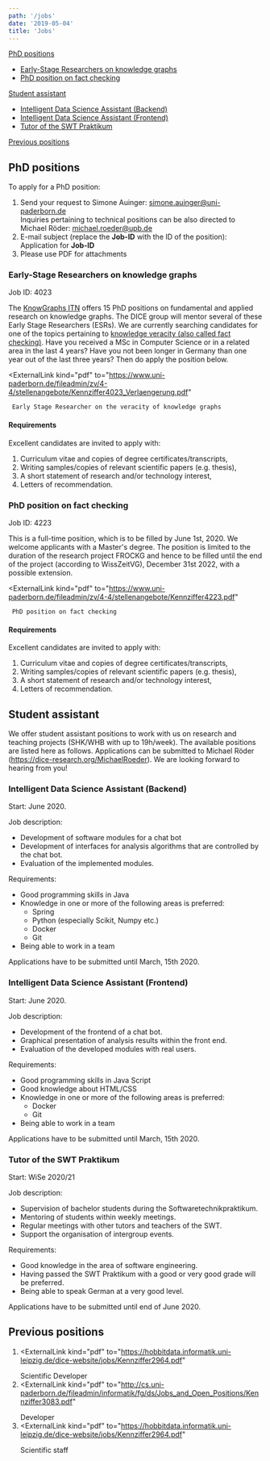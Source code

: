 ```yaml
---
path: '/jobs'
date: '2019-05-04'
title: 'Jobs'
---
```


[PhD positions](#phd-positions)

* [Early-Stage Researchers on knowledge graphs](#early-stage-researchers-on-knowledge-graphs)
* [PhD position on fact checking](#phd-position-on-fact-checking)

[Student assistant](#student-assistant)

* [Intelligent Data Science Assistant (Backend)](#intelligent-data-science-assistant-backend)
* [Intelligent Data Science Assistant (Frontend)](#intelligent-data-science-assistant-frontend)
* [Tutor of the SWT Praktikum](#tutor-of-the-swt-praktikum)

[Previous positions](#previous-positions)

## PhD positions

To apply for a PhD position:

1. Send your request to Simone Auinger: <a href="mailto:simone.auinger@uni-paderborn.de">simone.auinger@uni-paderborn.de</a>  
   Inquiries pertaining to technical positions can be also directed to Michael Röder: <a href="mailto:michael.roeder@upb.de">michael.roeder@upb.de</a>
2. E-mail subject (replace the __Job-ID__ with the ID of the position): Application for __Job-ID__
3. Please use PDF for attachments

### Early-Stage Researchers on knowledge graphs

Job ID: 4023

The [KnowGraphs ITN](https://kg.codezen.net) offers 15 PhD positions on fundamental and applied research on knowledge graphs. The DICE group will mentor several of these Early Stage Researchers (ESRs). We are currently searching candidates for one of the topics pertaining to [knowledge veracity (also called fact checking)](https://www.uni-paderborn.de/fileadmin/zv/4-4/stellenangebote/Kennziffer4025_Verlaengerung.pdf). Have you received a MSc in Computer Science or in a related area in the last 4 years? Have you not been longer in Germany than one year out of the last three years? Then do apply the position below.

<ExternalLink
     kind="pdf"
     to="https://www.uni-paderborn.de/fileadmin/zv/4-4/stellenangebote/Kennziffer4023_Verlaengerung.pdf"
   >
     Early Stage Researcher on the veracity of knowledge graphs
   </ExternalLink>

#### Requirements

Excellent candidates are invited to apply with:

1. Curriculum vitae and copies of degree certificates/transcripts,
2. Writing samples/copies of relevant scientific papers (e.g. thesis),
3. A short statement of research and/or technology interest,
4. Letters of recommendation.

### PhD position on fact checking

Job ID: 4223

This is a full-time position, which is to be filled by June 1st, 2020. We welcome applicants with a Master's degree. The position is limited to the duration of the research project FROCKG and hence to be filled until the end of the project (according to WissZeitVG), December 31st 2022, with a possible extension.

<ExternalLink
     kind="pdf"
     to="https://www.uni-paderborn.de/fileadmin/zv/4-4/stellenangebote/Kennziffer4223.pdf"
   >
     PhD position on fact checking
   </ExternalLink>

#### Requirements

Excellent candidates are invited to apply with:

1. Curriculum vitae and copies of degree certificates/transcripts,
2. Writing samples/copies of relevant scientific papers (e.g. thesis),
3. A short statement of research and/or technology interest,
4. Letters of recommendation.

## Student assistant

We offer student assistant positions to work with us on research and teaching projects (SHK/WHB with up to 19h/week). The available positions are listed here as follows. Applications can be submitted to Michael Röder (https://dice-research.org/MichaelRoeder). We are looking forward to hearing from you!

### Intelligent Data Science Assistant (Backend)

Start: June 2020.

Job description:
* Development of software modules for a chat bot
* Development of interfaces for analysis algorithms that are controlled by the chat bot.
* Evaluation of the implemented modules.

Requirements:
* Good programming skills in Java
* Knowledge in one or more of the following areas is preferred:
   * Spring
   * Python (especially Scikit, Numpy etc.)
   * Docker
   * Git
* Being able to work in a team

Applications have to be submitted until March, 15th 2020.

### Intelligent Data Science Assistant (Frontend)

Start: June 2020.

Job description:
* Development of the frontend of a chat bot.
* Graphical presentation of analysis results within the front end.
* Evaluation of the developed modules with real users.

Requirements:
* Good programming skills in Java Script
* Good knowledge about HTML/CSS
* Knowledge in one or more of the following areas is preferred:
   * Docker
   * Git
* Being able to work in a team

Applications have to be submitted until March, 15th 2020.

### Tutor of the SWT Praktikum

Start: WiSe 2020/21

Job description:
* Supervision of bachelor students during the Softwaretechnikpraktikum.
* Mentoring of students within weekly meetings.
* Regular meetings with other tutors and teachers of the SWT.
* Support the organisation of intergroup events.

Requirements:
* Good knowledge in the area of software engineering.
* Having passed the SWT Praktikum with a good or very good grade will be preferred.
* Being able to speak German at a very good level.

Applications have to be submitted until end of June 2020.

## Previous positions

1. <ExternalLink
     kind="pdf"
     to="https://hobbitdata.informatik.uni-leipzig.de/dice-website/jobs/Kennziffer2964.pdf"
   >
     Scientific Developer
   </ExternalLink>
2. <ExternalLink
     kind="pdf"
     to="http://cs.uni-paderborn.de/fileadmin/informatik/fg/ds/Jobs_and_Open_Positions/Kennziffer3083.pdf"
   >
     Developer
   </ExternalLink>
3. <ExternalLink
     kind="pdf"
     to="https://hobbitdata.informatik.uni-leipzig.de/dice-website/jobs/Kennziffer2964.pdf"
   >
     Scientific staff
   </ExternalLink>

